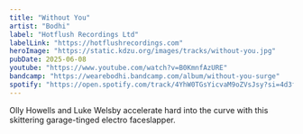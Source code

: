 ```yaml
---
title: "Without You"
artist: "Bodhi"
label: "Hotflush Recordings Ltd"
labelLink: "https://hotflushrecordings.com"
heroImage: "https://static.kdzu.org/images/tracks/without-you.jpg"
pubDate: 2025-06-08
youtube: "https://www.youtube.com/watch?v=B0KmnfAzURE"
bandcamp: "https://wearebodhi.bandcamp.com/album/without-you-surge"
spotify: "https://open.spotify.com/track/4YhW0TGsYicvaM9oZVsJsy?si=4d3f88115b1f4fe1"
---
```


Olly Howells and Luke Welsby accelerate hard into the curve with this skittering garage-tinged electro faceslapper.
 